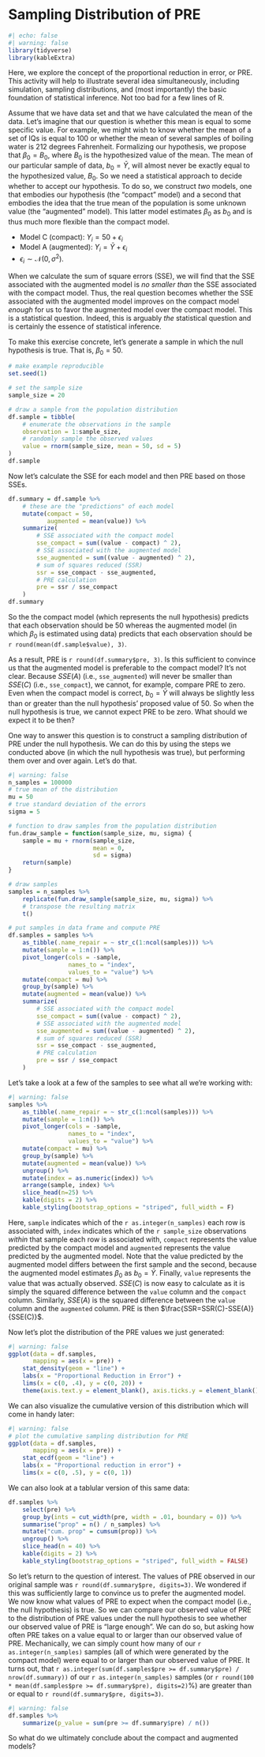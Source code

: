 # Sampling Distribution of PRE {#sec-PRE}

```r
#| echo: false
#| warning: false
library(tidyverse)
library(kableExtra)
```

Here, we explore the concept of the proportional reduction in error, or PRE.  This activity will help to illustrate several idea simultaneously, including simulation, sampling distributions, and (most importantly) the basic foundation of statistical inference.  Not too bad for a few lines of R.

Assume that we have data set and that we have calculated the mean of the data. Let's imagine that our question is whether this mean is equal to some specific value.  For example, we might wish to know whether the mean of a set of IQs is equal to 100 or whether the mean of several samples of boiling water is 212 degrees Fahrenheit.  Formalizing our hypothesis, we propose that $\beta_0 = B_0$, where $B_0$ is the hypothesized value of the mean.  The mean of our particular sample of data, $b_0=\bar{Y}$, will almost never be exactly equal to the hypothesized value, $B_0$.  So we need a statistical approach to decide whether to accept our hypothesis.  To do so, we construct _two_ models, one that embodies our hypothesis (the "compact" model) and a second that embodies the idea that the true mean of the population is some unknown value (the "augmented" model). This latter model estimates $\beta_0$ as $b_0$ and is thus much more flexible than the compact model.

- Model C (compact): $Y_i=50+\epsilon_i$
- Model A (augmented): $Y_i=\bar{Y}+\epsilon_i$
- $\epsilon_i \sim \mathcal{N}(0,\sigma^2)$.

When we calculate the sum of square errors (SSE), we will find that the SSE associated with the augmented model is _no smaller than_ the SSE associated with the compact model.  Thus, the real question becomes whether the SSE associated with the augmented model improves on the compact model _enough_ for us to favor the augmented model over the compact model.  This is a statistical question.  Indeed, this is arguably *the* statistical question and is certainly the essence of statistical inference.

To make this exercise concrete, let's generate a sample in which the null hypothesis is true.  That is, $\beta_0=50$.

```r
# make example reproducible
set.seed(1)

# set the sample size
sample_size = 20

# draw a sample from the population distribution
df.sample = tibble(
    # enumerate the observations in the sample
    observation = 1:sample_size,
    # randomly sample the observed values
    value = rnorm(sample_size, mean = 50, sd = 5)
)
df.sample
```

Now let's calculate the SSE for each model and then PRE based on those SSEs.

```r
df.summary = df.sample %>%
    # these are the "predictions" of each model
    mutate(compact = 50,
           augmented = mean(value)) %>%
    summarize(
        # SSE associated with the compact model
        sse_compact = sum((value - compact) ^ 2),
        # SSE associated with the augmented model
        sse_augmented = sum((value - augmented) ^ 2),
        # sum of squares reduced (SSR)
        ssr = sse_compact - sse_augmented,
        # PRE calculation
        pre = ssr / sse_compact
    )
df.summary
```

So the the compact model (which represents the null hypothesis) predicts that each observation should be 50 whereas the augmented model (in which $\beta_0$ is estimated using data) predicts that each observation should be `r round(mean(df.sample$value), 3)`.

As a result, PRE is `r round(df.summary$pre, 3)`. Is this sufficient to convince us that the augmented model is preferable to the compact model?  It's not clear.  Because $SSE(A)$ (i.e., `sse_augmented`) will never be smaller than $SSE(C)$ (i.e., `sse_compact`), we cannot, for example, compare PRE to zero.  Even when the compact model is correct, $b_0=\bar{Y}$ will always be slightly less than or greater than the null hypothesis' proposed value of 50.  So when the null hypothesis is true, we cannot expect PRE to be zero. What should we expect it to be then?

One way to answer this question is to construct a sampling distribution of PRE under the null hypothesis.  We can do this by using the steps we conducted above (in which the null hypothesis was true), but performing them over and over again.  Let's do that.

```r
#| warning: false
n_samples = 100000
# true mean of the distribution
mu = 50
# true standard deviation of the errors
sigma = 5

# function to draw samples from the population distribution
fun.draw_sample = function(sample_size, mu, sigma) {
    sample = mu + rnorm(sample_size,
                        mean = 0,
                        sd = sigma)
    return(sample)
}

# draw samples
samples = n_samples %>%
    replicate(fun.draw_sample(sample_size, mu, sigma)) %>%
    # transpose the resulting matrix
    t()

# put samples in data frame and compute PRE
df.samples = samples %>%
    as_tibble(.name_repair = ~ str_c(1:ncol(samples))) %>%
    mutate(sample = 1:n()) %>%
    pivot_longer(cols = -sample,
                 names_to = "index",
                 values_to = "value") %>%
    mutate(compact = mu) %>%
    group_by(sample) %>%
    mutate(augmented = mean(value)) %>%
    summarize(
        # SSE associated with the compact model
        sse_compact = sum((value - compact) ^ 2),
        # SSE associated with the augmented model
        sse_augmented = sum((value - augmented) ^ 2),
        # sum of squares reduced (SSR)
        ssr = sse_compact - sse_augmented,
        # PRE calculation
        pre = ssr / sse_compact
    )
```

Let's take a look at a few of the samples to see what all we're working with:

```r
#| warning: false
samples %>%
    as_tibble(.name_repair = ~ str_c(1:ncol(samples))) %>%
    mutate(sample = 1:n()) %>%
    pivot_longer(cols = -sample,
                 names_to = "index",
                 values_to = "value") %>%
    mutate(compact = mu) %>%
    group_by(sample) %>%
    mutate(augmented = mean(value)) %>%
    ungroup() %>%
    mutate(index = as.numeric(index)) %>%
    arrange(sample, index) %>%
    slice_head(n=25) %>%
    kable(digits = 2) %>%
    kable_styling(bootstrap_options = "striped", full_width = F)
```

Here, `sample` indicates which of the `r as.integer(n_samples)` each row is associated with, `index` indicates which of the `r sample_size` observations _within_ that sample each row is associated with, `compact` represents the value predicted by the compact model and `augmented` represents the value predicted by the augmented model.  Note that the value predicted by the augmented model differs between the first sample and the second, because the augmented model estimates $\beta_0$ as $b_0=\bar{Y}$. Finally, `value` represents the value that was actually observed.  $SSE(C)$ is now easy to calculate as it is simply the squared difference between the `value` column and the `compact` column. Similarly, $SSE(A)$ is the squared difference between the `value` column and the `augmented` column.  PRE is then $\frac{SSR=SSR(C)-SSE(A)}{SSE(C)}$.


Now let's plot the distribution of the PRE values we just generated:

```r
#| warning: false
ggplot(data = df.samples,
       mapping = aes(x = pre)) +
    stat_density(geom = "line") +
    labs(x = "Proportional Reduction in Error") +
    lims(x = c(0, .4), y = c(0, 20)) +
    theme(axis.text.y = element_blank(), axis.ticks.y = element_blank())
```

We can also visualize the cumulative version of this distribution which will come in handy later:

```r
#| warning: false
# plot the cumulative sampling distribution for PRE
ggplot(data = df.samples,
       mapping = aes(x = pre)) +
    stat_ecdf(geom = "line") +
    labs(x = "Proportional reduction in error") +
    lims(x = c(0, .5), y = c(0, 1))
```

We can also look at a tablular version of this same data:

```r
df.samples %>%
    select(pre) %>%
    group_by(ints = cut_width(pre, width = .01, boundary = 0)) %>%
    summarise("prop" = n() / n_samples) %>%
    mutate("cum. prop" = cumsum(prop)) %>%
    ungroup() %>%
    slice_head(n = 40) %>%
    kable(digits = 2) %>%
    kable_styling(bootstrap_options = "striped", full_width = FALSE)
```

So let's return to the question of interest. The values of PRE observed in our original sample was `r round(df.summary$pre, digits=3)`. We wondered if this was sufficiently large to convince us to prefer the augmented model.  We now know what values of PRE to expect when the compact model (i.e., the null hypothesis) is true.  So we can compare our observed value of PRE to the distribution of PRE values under the null hypothesis to see whether our observed value of PRE is "large enough".  We can do so, but asking how often PRE takes on a value equal to or larger than our observed value of PRE.  Mechanically, we can simply count how many of our `r as.integer(n_samples)` samples (all of which were generated by the compact model) were equal to or larger than our observed value of PRE.  It turns out, that `r as.integer(sum(df.samples$pre >= df.summary$pre) / nrow(df.summary))` of our `r as.integer(n_samples)` samples (or `r round(100 * mean(df.samples$pre >= df.summary$pre), digits=2)`%) are greater than or equal to `r round(df.summary$pre, digits=3)`.

```r
#| warning: false
df.samples %>%
    summarize(p_value = sum(pre >= df.summary$pre) / n())
```

So what do we ultimately conclude about the compact and augmented models?